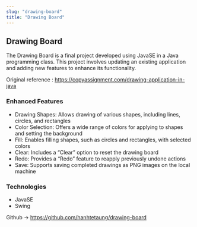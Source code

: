 ```yaml
---
slug: "drawing-board"
title: "Drawing Board"
---
```


## Drawing Board 

The Drawing Board is a final project developed using JavaSE in a Java programming class. This project involves updating an existing application and adding new features to enhance its functionality.

<p>Original reference : <a href="https://copyassignment.com/drawing-application-in-java" target="_blank">https://copyassignment.com/drawing-application-in-java</a></p>

### Enhanced Features
* Drawing Shapes: Allows drawing of various shapes, including lines, circles, and rectangles
* Color Selection: Offers a wide range of colors for applying to shapes and setting the background
* Fill: Enables filling shapes, such as circles and rectangles, with selected colors
* Clear: Includes a “Clear” option to reset the drawing board
* Redo: Provides a “Redo” feature to reapply previously undone actions
* Save: Supports saving completed drawings as PNG images on the local machine

### Technologies 
* JavaSE
* Swing

<p>Github -> <a href="https://github.com/hanhtetaung/drawing-board" target="_blank">https://github.com/hanhtetaung/drawing-board</a></p>